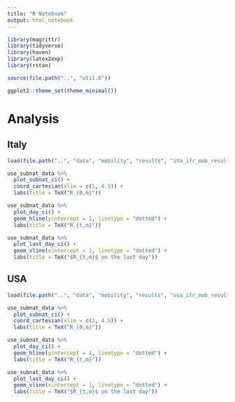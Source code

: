 ```yaml
---
title: "R Notebook"
output: html_notebook
---
```


```r
library(magrittr)
library(tidyverse)
library(haven)
library(latex2exp)
library(rstan)

source(file.path("..", "util.R"))

ggplot2::theme_set(theme_minimal())
```

# Analysis

## Italy

```r
load(file.path("..", "data", "mobility", "results", "ita_ifr_mob_results.RData"))
```

```r
use_subnat_data %>% 
  plot_subnat_ci() + 
  coord_cartesian(xlim = c(1, 4.5)) +
  labs(title = TeX("R_{0,m}"))
```

```r
use_subnat_data %>% 
  plot_day_ci() +
  geom_hline(yintercept = 1, linetype = "dotted") +
  labs(title = TeX("R_{t,m}")) 
```

```r
use_subnat_data %>% 
  plot_last_day_ci() +
  geom_vline(xintercept = 1, linetype = "dotted") +
  labs(title = TeX("$R_{t,m}$ on the last day")) 
```

## USA 

```r
load(file.path("..", "data", "mobility", "results", "usa_ifr_mob_results.RData"))
```

```r
use_subnat_data %>% 
  plot_subnat_ci() + 
  coord_cartesian(xlim = c(1, 4.5)) +
  labs(title = TeX("R_{0,m}"))
```

```r
use_subnat_data %>% 
  plot_day_ci() +
  geom_hline(yintercept = 1, linetype = "dotted") +
  labs(title = TeX("R_{t,m}")) 
```

```r
use_subnat_data %>% 
  plot_last_day_ci() +
  geom_vline(xintercept = 1, linetype = "dotted") +
  labs(title = TeX("$R_{t,m}$ on the last day")) 
```
